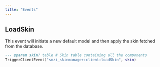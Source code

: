 ```yaml
---
title: "Events"
---
```


## LoadSkin

This event will initiate a new default model and then apply the skin fetched from the database.

```LUA
--- @param skin? table # Skin table containing all the components
TriggerClientEvent("smzi_skinmanager:client:loadSkin", skin)
```
